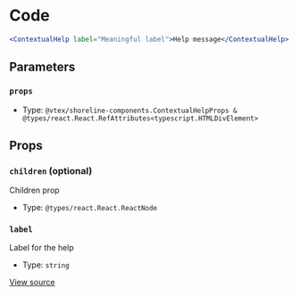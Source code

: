 # Code

```jsx
<ContextualHelp label="Meaningful label">Help message</ContextualHelp>
```

## Parameters

### `props`

- Type: `@vtex/shoreline-components.ContextualHelpProps & @types/react.React.RefAttributes<typescript.HTMLDivElement>`

## Props

### `children` (optional)

Children prop

- Type: `@types/react.React.ReactNode`

### `label`

Label for the help

- Type: `string`

[View source](https://github.com/vtex/shoreline/blob/4b310ee4d/packages/components/src/contextual-help/contextual-help.tsx#L17)
